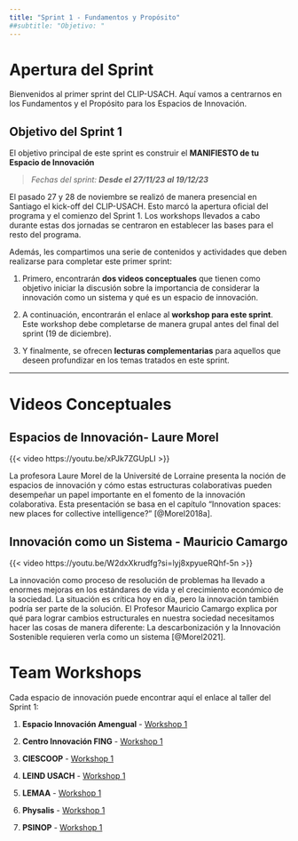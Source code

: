 ```yaml
---
title: "Sprint 1 - Fundamentos y Propósito"
##subtitle: "Objetivo: "
---
```


# Apertura del Sprint

Bienvenidos al primer sprint del CLIP-USACH. Aquí vamos a centrarnos en los Fundamentos y el Propósito para los Espacios de Innovación.

::: callout-note
## Objetivo del Sprint 1

El objetivo principal de este sprint es construir el **MANIFIESTO de tu Espacio de Innovación**

> *Fechas del sprint: **Desde el 27/11/23 al 19/12/23***
:::

El pasado 27 y 28 de noviembre se realizó de manera presencial en Santiago el kick-off del CLIP-USACH. Esto marcó la apertura oficial del programa y el comienzo del Sprint 1. Los workshops llevados a cabo durante estas dos jornadas se centraron en establecer las bases para el resto del programa.

Además, les compartimos una serie de contenidos y actividades que deben realizarse para completar este primer sprint:

1.  Primero, encontrarán **dos videos conceptuales** que tienen como objetivo iniciar la discusión sobre la importancia de considerar la innovación como un sistema y qué es un espacio de innovación.

2.  A continuación, encontrarán el enlace al **workshop para este sprint**. Este workshop debe completarse de manera grupal antes del final del sprint (19 de diciembre).

3.  Y finalmente, se ofrecen **lecturas complementarias** para aquellos que deseen profundizar en los temas tratados en este sprint.

------------------------------------------------------------------------

# Videos Conceptuales

## Espacios de Innovación- Laure Morel

{{< video https://youtu.be/xPJk7ZGUpLI >}}

La profesora Laure Morel de la Université de Lorraine presenta la noción de espacios de innovación y cómo estas estructuras colaborativas pueden desempeñar un papel importante en el fomento de la innovación colaborativa. Esta presentación se basa en el capítulo "Innovation spaces: new places for collective intelligence?" [@Morel2018a].

## Innovación como un Sistema - Mauricio Camargo

{{< video https://youtu.be/W2dxXkrudfg?si=lyj8xpyueRQhf-5n >}}

La innovación como proceso de resolución de problemas ha llevado a enormes mejoras en los estándares de vida y el crecimiento económico de la sociedad. La situación es crítica hoy en día, pero la innovación también podría ser parte de la solución. El Profesor Mauricio Camargo explica por qué para lograr cambios estructurales en nuestra sociedad necesitamos hacer las cosas de manera diferente: La descarbonización y la Innovación Sostenible requieren verla como un sistema [@Morel2021].

# Team Workshops

Cada espacio de innovación puede encontrar aquí el enlace al taller del Sprint 1:

1.  **Espacio Innovación Amengual** - [Workshop 1](https://miro.com/app/board/uXjVNLWST8Q=/?playRecording=ab56a03a-f1ca-41d6-9421-7e8ef2fc6a6a)

2.  **Centro Innovación FING** - [Workshop 1](https://miro.com/app/board/uXjVNKjAY4s=/?playRecording=ab56a03a-f1ca-41d6-9421-7e8ef2fc6a6a)

3.  **CIESCOOP** - [Workshop 1](https://miro.com/app/board/uXjVNKimHsw=/?playRecording=ab56a03a-f1ca-41d6-9421-7e8ef2fc6a6a)

4.  **LEIND USACH** - [Workshop 1](https://miro.com/app/board/uXjVNKimHxc=/?playRecording=ab56a03a-f1ca-41d6-9421-7e8ef2fc6a6a)

5.  **LEMAA** - [Workshop 1](https://miro.com/app/board/uXjVNKimHW4=/?playRecording=ab56a03a-f1ca-41d6-9421-7e8ef2fc6a6a)

6.  **Physalis** - [Workshop 1](https://miro.com/app/board/uXjVNKiWM9k=/?playRecording=ab56a03a-f1ca-41d6-9421-7e8ef2fc6a6a)

7.  **PSINOP** - [Workshop 1](https://miro.com/app/board/uXjVNKiWMP0=/?playRecording=ab56a03a-f1ca-41d6-9421-7e8ef2fc6a6a)
